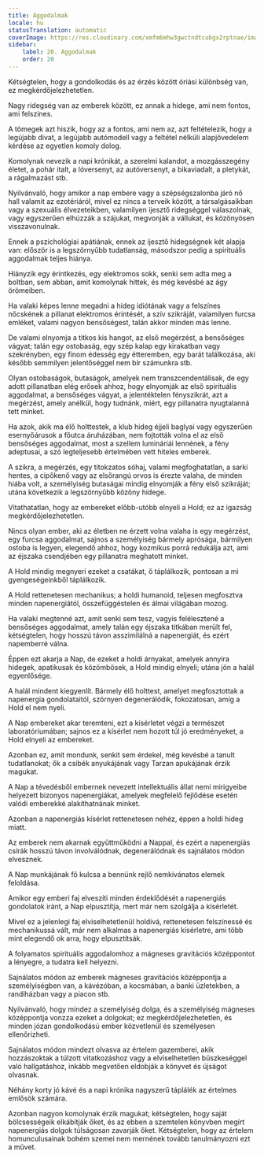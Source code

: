 ```yaml
---
title: Aggodalmak
locale: hu
statusTranslation: automatic
coverImage: https://res.cloudinary.com/xmfm6mhw3gwctndtcubgx2rptnae/image/upload/v1741354419/small_cover_la_gran_rebelion_28716e29d2.webp
sidebar:
    label: 20. Aggodalmak
    order: 20
---
```

Kétségtelen, hogy a gondolkodás és az érzés között óriási különbség van, ez megkérdőjelezhetetlen.

Nagy ridegség van az emberek között, ez annak a hidege, ami nem fontos, ami felszínes.

A tömegek azt hiszik, hogy az a fontos, ami nem az, azt feltételezik, hogy a legújabb divat, a legújabb autómodell vagy a feltétel nélküli alapjövedelem kérdése az egyetlen komoly dolog.

Komolynak nevezik a napi krónikát, a szerelmi kalandot, a mozgásszegény életet, a pohár italt, a lóversenyt, az autóversenyt, a bikaviadalt, a pletykát, a rágalmazást stb.

Nyilvánvaló, hogy amikor a nap embere vagy a szépségszalonba járó nő hall valamit az ezotériáról, mivel ez nincs a terveik között, a társalgásaikban vagy a szexuális élvezeteikben, valamilyen ijesztő ridegséggel válaszolnak, vagy egyszerűen elhúzzák a szájukat, megvonják a vállukat, és közönyösen visszavonulnak.

Ennek a pszichológiai apátiának, ennek az ijesztő hidegségnek két alapja van: először is a legszörnyűbb tudatlanság, másodszor pedig a spirituális aggodalmak teljes hiánya.

Hiányzik egy érintkezés, egy elektromos sokk, senki sem adta meg a boltban, sem abban, amit komolynak hittek, és még kevésbé az ágy örömeiben.

Ha valaki képes lenne megadni a hideg idiótának vagy a felszínes nőcskének a pillanat elektromos érintését, a szív szikráját, valamilyen furcsa emléket, valami nagyon bensőségest, talán akkor minden más lenne.

De valami elnyomja a titkos kis hangot, az első megérzést, a bensőséges vágyat; talán egy ostobaság, egy szép kalap egy kirakatban vagy szekrényben, egy finom édesség egy étteremben, egy barát találkozása, aki később semmilyen jelentőséggel nem bír számunkra stb.

Olyan ostobaságok, butaságok, amelyek nem transzcendentálisak, de egy adott pillanatban elég erősek ahhoz, hogy elnyomják az első spirituális aggodalmat, a bensőséges vágyat, a jelentéktelen fényszikrát, azt a megérzést, amely anélkül, hogy tudnánk, miért, egy pillanatra nyugtalanná tett minket.

Ha azok, akik ma élő holttestek, a klub hideg éjjeli baglyai vagy egyszerűen esernyőárusok a főutca áruházában, nem fojtották volna el az első bensőséges aggodalmat, most a szellem lumináriái lennének, a fény adeptusai, a szó legteljesebb értelmében vett hiteles emberek.

A szikra, a megérzés, egy titokzatos sóhaj, valami megfoghatatlan, a sarki hentes, a cipőkenő vagy az elsőrangú orvos is érezte valaha, de minden hiába volt, a személyiség butaságai mindig elnyomják a fény első szikráját; utána következik a legszörnyűbb közöny hidege.

Vitathatatlan, hogy az embereket előbb-utóbb elnyeli a Hold; ez az igazság megkérdőjelezhetetlen.

Nincs olyan ember, aki az életben ne érzett volna valaha is egy megérzést, egy furcsa aggodalmat, sajnos a személyiség bármely aprósága, bármilyen ostoba is legyen, elegendő ahhoz, hogy kozmikus porrá redukálja azt, ami az éjszaka csendjében egy pillanatra meghatott minket.

A Hold mindig megnyeri ezeket a csatákat, ő táplálkozik, pontosan a mi gyengeségeinkből táplálkozik.

A Hold rettenetesen mechanikus; a holdi humanoid, teljesen megfosztva minden napenergiától, összefüggéstelen és álmai világában mozog.

Ha valaki megtenné azt, amit senki sem tesz, vagyis felélesztené a bensőséges aggodalmat, amely talán egy éjszaka titkában merült fel, kétségtelen, hogy hosszú távon asszimilálná a napenergiát, és ezért napemberré válna.

Éppen ezt akarja a Nap, de ezeket a holdi árnyakat, amelyek annyira hidegek, apatikusak és közömbösek, a Hold mindig elnyeli; utána jön a halál egyenlősége.

A halál mindent kiegyenlít. Bármely élő holttest, amelyet megfosztottak a napenergia gondolataitól, szörnyen degenerálódik, fokozatosan, amíg a Hold el nem nyeli.

A Nap embereket akar teremteni, ezt a kísérletet végzi a természet laboratóriumában; sajnos ez a kísérlet nem hozott túl jó eredményeket, a Hold elnyeli az embereket.

Azonban ez, amit mondunk, senkit sem érdekel, még kevésbé a tanult tudatlanokat; ők a csibék anyukájának vagy Tarzan apukájának érzik magukat.

A Nap a tévedésből embernek nevezett intellektuális állat nemi mirigyeibe helyezett bizonyos napenergiákat, amelyek megfelelő fejlődése esetén valódi emberekké alakíthatnának minket.

Azonban a napenergiás kísérlet rettenetesen nehéz, éppen a holdi hideg miatt.

Az emberek nem akarnak együttműködni a Nappal, és ezért a napenergiás csírák hosszú távon involválódnak, degenerálódnak és sajnálatos módon elvesznek.

A Nap munkájának fő kulcsa a bennünk rejlő nemkívánatos elemek feloldása.

Amikor egy emberi faj elveszíti minden érdeklődését a napenergiás gondolatok iránt, a Nap elpusztítja, mert már nem szolgálja a kísérletét.

Mivel ez a jelenlegi faj elviselhetetlenül holdivá, rettenetesen felszínessé és mechanikussá vált, már nem alkalmas a napenergiás kísérletre, ami több mint elegendő ok arra, hogy elpusztítsák.

A folyamatos spirituális aggodalomhoz a mágneses gravitációs középpontot a lényegre, a tudatra kell helyezni.

Sajnálatos módon az emberek mágneses gravitációs középpontja a személyiségben van, a kávézóban, a kocsmában, a banki üzletekben, a randiházban vagy a piacon stb.

Nyilvánvaló, hogy mindez a személyiség dolga, és a személyiség mágneses középpontja vonzza ezeket a dolgokat; ez megkérdőjelezhetetlen, és minden józan gondolkodású ember közvetlenül és személyesen ellenőrizheti.

Sajnálatos módon mindezt olvasva az értelem gazemberei, akik hozzászoktak a túlzott vitatkozáshoz vagy a elviselhetetlen büszkeséggel való hallgatáshoz, inkább megvetően eldobják a könyvet és újságot olvasnak.

Néhány korty jó kávé és a napi krónika nagyszerű táplálék az értelmes emlősök számára.

Azonban nagyon komolynak érzik magukat; kétségtelen, hogy saját bölcsességeik elkábítják őket, és az ebben a szemtelen könyvben megírt napenergiás dolgok túlságosan zavarják őket. Kétségtelen, hogy az értelem homunculusainak bohém szemei nem mernének tovább tanulmányozni ezt a művet.

